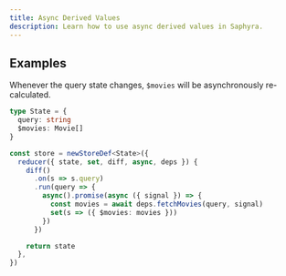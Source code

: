 ```yaml
---
title: Async Derived Values
description: Learn how to use async derived values in Saphyra.
---
```


## Examples

Whenever the query state changes, `$movies` will be asynchronously re-calculated.

```typescript
type State = {
  query: string
  $movies: Movie[]
}

const store = newStoreDef<State>({
  reducer({ state, set, diff, async, deps }) {
    diff()
      .on(s => s.query)
      .run(query => {
        async().promise(async ({ signal }) => {
          const movies = await deps.fetchMovies(query, signal)
          set(s => ({ $movies: movies }))
        })
      })

    return state
  },
})
```
